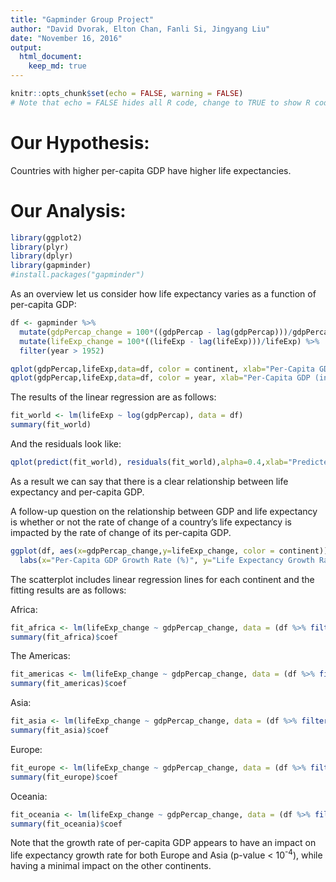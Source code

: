 ```yaml
---
title: "Gapminder Group Project"
author: "David Dvorak, Elton Chan, Fanli Si, Jingyang Liu"
date: "November 16, 2016"
output: 
  html_document: 
    keep_md: true
---
```


```r
knitr::opts_chunk$set(echo = FALSE, warning = FALSE)
# Note that echo = FALSE hides all R code, change to TRUE to show R code in document
```

# Our Hypothesis:
Countries with higher per-capita GDP have higher life expectancies.

# Our Analysis:

```r
library(ggplot2)
library(plyr)
library(dplyr)
library(gapminder)
#install.packages("gapminder")
```

As an overview let us consider how life expectancy varies as a function of per-capita GDP:

```r
df <- gapminder %>%
  mutate(gdpPercap_change = 100*((gdpPercap - lag(gdpPercap)))/gdpPercap) %>%
  mutate(lifeExp_change = 100*((lifeExp - lag(lifeExp)))/lifeExp) %>%
  filter(year > 1952)

qplot(gdpPercap,lifeExp,data=df, color = continent, xlab="Per-Capita GDP (int. dollars)", ylab="Life Expectancy (years)") + scale_x_log10()
qplot(gdpPercap,lifeExp,data=df, color = year, xlab="Per-Capita GDP (int. dollars)", ylab="Life Expectancy (years)") + scale_x_log10() + geom_smooth(method=lm, se = TRUE)
```

The results of the linear regression are as follows:

```r
fit_world <- lm(lifeExp ~ log(gdpPercap), data = df)
summary(fit_world)
```

And the residuals look like:

```r
qplot(predict(fit_world), residuals(fit_world),alpha=0.4,xlab="Predicted Life Expectancy",ylab="Residuals")
```
As a result we can say that there is a clear relationship between life expectancy and per-capita GDP.

A follow-up question on the relationship between GDP and life expectancy is whether or not the rate of change of a country's life expectancy is impacted by the rate of change of its per-capita GDP. 

```r
ggplot(df, aes(x=gdpPercap_change,y=lifeExp_change, color = continent)) + geom_point() + geom_smooth(method=lm, se = FALSE) + ylim(-25,25) + xlim(-50,50) + labs(title="Comparing Growth Rates of Life Expectancy and Per-Capita GDP") +
  labs(x="Per-Capita GDP Growth Rate (%)", y="Life Expectancy Growth Rate (%)")
```

The scatterplot includes linear regression lines for each continent and the fitting results are as follows:

Africa:
```r
fit_africa <- lm(lifeExp_change ~ gdpPercap_change, data = (df %>% filter(continent == 'Africa')))
summary(fit_africa)$coef
```
The Americas:
```r
fit_americas <- lm(lifeExp_change ~ gdpPercap_change, data = (df %>% filter(continent == 'Americas')))
summary(fit_americas)$coef
```
Asia:
```r
fit_asia <- lm(lifeExp_change ~ gdpPercap_change, data = (df %>% filter(continent == 'Asia')))
summary(fit_asia)$coef
```
Europe:
```r
fit_europe <- lm(lifeExp_change ~ gdpPercap_change, data = (df %>% filter(continent == 'Europe')))
summary(fit_europe)$coef
```
Oceania:
```r
fit_oceania <- lm(lifeExp_change ~ gdpPercap_change, data = (df %>% filter(continent == 'Oceania')))
summary(fit_oceania)$coef
```

Note that the growth rate of per-capita GDP appears to have an impact on life expectancy growth rate for both Europe and Asia (p-value < 10<sup>-4</sup>), while having a minimal impact on the other continents.